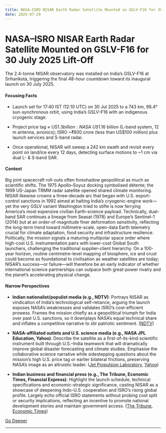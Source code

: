 ```yaml
---
title: NASA–ISRO NISAR Earth Radar Satellite Mounted on GSLV-F16 for 30 July 2025 Lift-Off
date: 2025-07-29
---
```


# NASA–ISRO NISAR Earth Radar Satellite Mounted on GSLV-F16 for 30 July 2025 Lift-Off

The 2.4-tonne NISAR observatory was installed on India’s GSLV-F16 at Sriharikota, triggering the final 48-hour countdown toward its inaugural launch on 30 July 2025.

#### Focusing Facts

- Launch set for 17:40 IST (12:10 UTC) on 30 Jul 2025 to a 743 km, 98.4° sun-synchronous orbit, using India’s GSLV-F16 with an indigenous cryogenic stage.

- Project price tag ≈ US$1.3 billion: NASA ~US$1.16 billion (L-band system, 12 m antenna, avionics); ISRO ~₹800 crore (less than US$100 million) plus launch services and S-band radar.

- Once operational, NISAR will sweep a 242 km swath and revisit every point on land/ice every 12 days, detecting surface motions to ~1 cm via dual L- & S-band SAR.

#### Context

Big joint spacecraft roll-outs often foreshadow geopolitical as much as scientific shifts.  The 1975 Apollo–Soyuz docking symbolised détente; the 1999 US-Japan TRMM radar satellite opened shared climate monitoring.  NISAR likewise crowns a three-decade arc that began with U.S. export-control sanctions in 1992 aimed at halting India’s cryogenic-engine work—yet the very GSLV variant Washington tried to stifle is now ferrying America’s most expensive civilian Earth-science payload.  Technically, dual-band SAR continues a lineage from Seasat (1978) and Europe’s Sentinel-1 (2014) but at an order-of-magnitude finer deformation sensitivity, reflecting the long-term trend toward millimetre-scale, open-data Earth telemetry crucial for climate adaptation, food security and infrastructure resilience.  Politically, the mission signals a maturing multipolar space order where high-cost U.S. instrumentation pairs with lower-cost Global South launchers, challenging the traditional supplier-client hierarchy.  On a 100-year horizon, routine centimetre-level mapping of biosphere, ice and crust could become as foundational to civilisation as weather satellites are today; NISAR’s success—or failure—will therefore be an early indicator of whether international science partnerships can outpace both great-power rivalry and the planet’s accelerating physical change.

#### Narrow Perspectives

- **Indian nationalist/populist media (e.g., NDTV)**: Portrays NISAR as vindication of India’s technological self-reliance, arguing the launch exposes NASA’s weaknesses and validates ISRO’s cost-efficient prowess. Frames the mission chiefly as a geopolitical triumph for India over past U.S. sanctions, so it downplays NASA’s equal technical share and inflates a competitive narrative to stir patriotic sentiment. ([NDTV](https://www.ndtv.com/world-news/earth-imaging-satellite-nisar-exposes-nasas-weaknesses-isros-strengths-8954611))

- **NASA-affiliated outlets and U.S. science media (e.g., NASA JPL Education, Yahoo)**: Describe the satellite as a first-of-its-kind scientific instrument built through U.S.–India teamwork that will dramatically improve global disaster forecasting and climate studies. Emphasise the collaborative science narrative while sidestepping questions about the mission’s high U.S. price tag or earlier bilateral frictions, preserving NASA’s image as an altruistic leader. ([Jet Propulsion Laboratory](https://www.jpl.nasa.gov/edu/resources/lesson-plan/orbit-observation-a-pi-in-the-sky-math-challenge/), [Yahoo](https://www.yahoo.com/news/articles/satellite-could-help-predict-natural-100832479.html))

- **Indian business and financial press (e.g., The Tribune, Economic Times, Financial Express)**: Highlight the launch schedule, technical specifications and economic-strategic significance, casting NISAR as a showcase of deepening Indo-U.S. cooperation and ISRO’s rising global profile. Largely echo official ISRO statements without probing cost split or security implications, reflecting an incentive to promote national development stories and maintain government access. ([The Tribune](https://www.tribuneindia.com/news/india/indo-us-advanced-imaging-satellite-nisar-now-on-launch-pad-lift-off-on-july-30/), [Economic Times](https://economictimes.indiatimes.com/news/science/earth-observation-nisar-satellite-will-be-launched-on-jul-30-says-isro-chairman/articleshow/122945704.cms))


[Go Deeper](https://www.perplexity.ai/search?q=NASA%E2%80%93ISRO+NISAR+Earth+Radar+Satellite+Mounted+on+GSLV-F16+for+30+July+2025+Lift-Off)

---

<a id='cyberstrike-grounds-aeroflot-silent-crow-hack-cancels-50-flights'></a>
